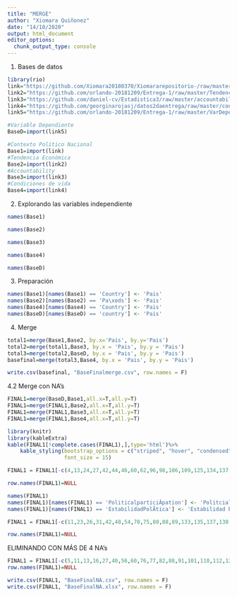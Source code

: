 ---
title: "MERGE"
author: "Xiomara Quiñonez"
date: "14/10/2020"
output: html_document
editor_options: 
  chunk_output_type: console
---
1. Bases de datos
```{r}
library(rio)
link="https://github.com/Xiomara20180370/Xiomararepositorio-/raw/master/VariableContextoPol%C3%ADtico.csv"
link2="https://github.com/orlando-20181209/Entrega-1/raw/master/Tendencia%20Econ%C3%B3mica.csv"
link3="https://github.com/daniel-cv/Estadistica3/raw/master/accountability.csv"
link4="https://github.com/georginarojasj/datos2daentrega/raw/master/condiciones.csv"
link5="https://github.com/orlando-20181209/Entrega-1/raw/master/VarDepend.csv"

#Variable Dependiente
BaseD=import(link5)

#Contexto Político Nacional
Base1=import(link)
#Tendencia Económica
Base2=import(link2)
#Accountability
Base3=import(link3)
#Condiciones de vida
Base4=import(link4) 
```

2. Explorando las variables independiente
```{r}
names(Base1)
```
```{r}
names(Base2)
```
```{r}
names(Base3)
```
```{r}
names(Base4)
```
```{r}
names(BaseD)
```


3. Preparación
```{r}
names(Base1)[names(Base1) == 'Country'] <- 'Pais'
names(Base2)[names(Base2) == 'Pa\xeds'] <- 'Pais'
names(Base4)[names(Base4) == 'Country'] <- 'Pais'
names(BaseD)[names(BaseD) == 'country'] <- 'Pais'
```

4. Merge
```{r}
total1=merge(Base1,Base2, by.x='Pais', by.y='Pais') 
total2=merge(total1,Base3, by.x = 'Pais', by.y = 'Pais')
total3=merge(total2,BaseD, by.x = 'Pais', by.y = 'Pais')
basefinal=merge(total3,Base4, by.x = 'Pais', by.y = 'Pais')
```

```{r}
write.csv(basefinal, "BaseFinalmerge.csv", row.names = F)
```

4.2 Merge con NA's

```{r}
FINAL1=merge(BaseD,Base1,all.x=T,all.y=T)
FINAL1=merge(FINAL1,Base2,all.x=T,all.y=T)
FINAL1=merge(FINAL1,Base3,all.x=T,all.y=T)
FINAL1=merge(FINAL1,Base4,all.x=T,all.y=T)
```

```{r}
library(knitr)
library(kableExtra)
kable(FINAL1[!complete.cases(FINAL1),],type='html')%>%
    kable_styling(bootstrap_options = c("striped", "hover", "condensed", "responsive"),
                  font_size = 15)
```

```{r}
FINAL1 = FINAL1[-c(4,13,24,27,42,44,46,60,62,96,98,106,109,125,134,137,152,166,170,172,177,184,208), ]

row.names(FINAL1)=NULL
```

```{r}
names(FINAL1)
names(FINAL1)[names(FINAL1) == 'PoliticalparticiÂ­pation'] <- 'Politcial Participation'
names(FINAL1)[names(FINAL1) == 'EstabilidadPolÃ­tica'] <- 'Estabilidad Política'
```

```{r}
FINAL1 = FINAL1[-c(11,23,26,31,42,48,54,70,75,80,88,89,133,135,137,138,139,142,149,153,159,162,163,167,184,188), ]

row.names(FINAL1)=NULL
```

ELIMINANDO CON MÁS DE 4 NA's

```{r}
FINAL1 = FINAL1[-c(5,11,13,16,27,40,56,60,76,77,82,88,91,101,110,112,120,123,124,128,132,134,138,146,147,150,151,155,156,159,160,161), ]
row.names(FINAL1)=NULL
```


```{r}
write.csv(FINAL1, "BaseFinalNA.csv", row.names = F)
write.csv(FINAL1, "BaseFinalNA.xlsx", row.names = F)
```




